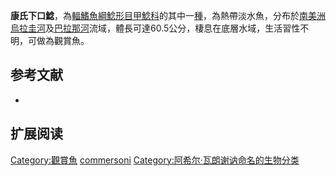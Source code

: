 {{Speciesbox
| name = 康氏下口鯰
| image = 
| image_width = 250px
| image_caption = 
| status = NE
| status_system = IUCN3.1
| genus = Hypostomus
| species = commersoni 
| authority = [[Achille_Valenciennes|Valenciennes]], 1836
| synonyms = *''Plecostomus commersoni'',Valenciennes, 1836
*''Hypostomus comersoni'',Valenciennes, 1836
*''Hypostomus commersonii'',Valenciennes, 1836
*''Plecostomus commersonii'',Valenciennes, 1836
}}

'''康氏下口鯰'''，為[[輻鰭魚綱|輻鰭魚綱]][[鯰形目|鯰形目]][[甲鯰科|甲鯰科]]的其中一[[種|種]]，為熱帶淡水魚，分布於[[南美洲|南美洲]][[烏拉圭河|烏拉圭河]]及[[巴拉那河|巴拉那河]]流域，體長可達60.5公分，棲息在底層水域，生活習性不明，可做為觀賞魚。

==参考文献==
*{{FishBase_species|genus=Hypostomus|species=commersoni |year=2014|month=12}}

== 扩展阅读 ==
{{refbegin}}
{{wikispecies-inline|Hypostomus commersoni |康氏下口鯰}}
{{refend}}
{{Taxonbar|from=Q521854}}

[[Category:觀賞魚|Category:觀賞魚]]
[[Category:下口鯰屬|commersoni]]
[[Category:阿希尔·瓦朗谢讷命名的生物分类|Category:阿希尔·瓦朗谢讷命名的生物分类]]